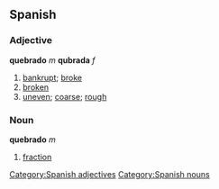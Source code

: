 == Spanish == 
=== Adjective === 
'''quebrado''' ''m'' '''qubrada''' ''f'' 
# [[bankrupt]]; [[broke]]
# [[broken]]
# [[uneven]]; [[coarse]]; [[rough]]
[[Category:Spanish adjectives]]

=== Noun ===
'''quebrado''' ''m''
# [[fraction]]
[[Category:Spanish nouns]]